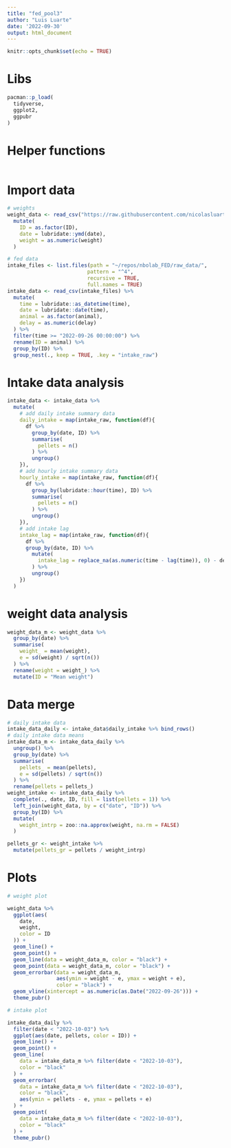 ```yaml
---
title: "fed_pool3"
author: "Luis Luarte"
date: '2022-09-30'
output: html_document
---
```


```r
knitr::opts_chunk$set(echo = TRUE)
```

# Libs

```r
pacman::p_load(
  tidyverse,
  ggplot2,
  ggpubr
)
```

# Helper functions
```r

```

# Import data

```r
# weights
weight_data <- read_csv("https://raw.githubusercontent.com/nicolasluarte/PHD_data/main/objective_1/data/raw/weights/weights_pool3.csv") %>% 
  mutate(
    ID = as.factor(ID),
    date = lubridate::ymd(date),
    weight = as.numeric(weight)
  )

# fed data
intake_files <- list.files(path = "~/repos/nbolab_FED/raw_data/",
                          pattern = "^4",
                          recursive = TRUE,
                          full.names = TRUE)
intake_data <- read_csv(intake_files) %>% 
  mutate(
    time = lubridate::as_datetime(time),
    date = lubridate::date(time),
    animal = as.factor(animal),
    delay = as.numeric(delay)
  ) %>% 
  filter(time >= "2022-09-26 00:00:00") %>% 
  rename(ID = animal) %>%
  group_by(ID) %>% 
  group_nest(., keep = TRUE, .key = "intake_raw")
```

# Intake data analysis

```r
intake_data <- intake_data %>% 
  mutate(
    # add daily intake summary data
    daily_intake = map(intake_raw, function(df){
      df %>% 
        group_by(date, ID) %>% 
        summarise(
          pellets = n()
        ) %>% 
        ungroup()
    }),
    # add hourly intake summary data
    hourly_intake = map(intake_raw, function(df){
      df %>% 
        group_by(lubridate::hour(time), ID) %>% 
        summarise(
          pellets = n()
        ) %>% 
        ungroup()
    }),
    # add intake lag
    intake_lag = map(intake_raw, function(df){
      df %>% 
      group_by(date, ID) %>% 
        mutate(
          intake_lag = replace_na(as.numeric(time - lag(time)), 0) - delay
        ) %>% 
        ungroup()
    })
  )
```

# weight data analysis
```r
weight_data_m <- weight_data %>% 
  group_by(date) %>% 
  summarise(
    weight_ = mean(weight),
    e = sd(weight) / sqrt(n())
  ) %>% 
  rename(weight = weight_) %>% 
  mutate(ID = "Mean weight")
```

# Data merge

```r
# daily intake data
intake_data_daily <- intake_data$daily_intake %>% bind_rows()
# daily intake data means
intake_data_m <- intake_data_daily %>% 
  ungroup() %>% 
  group_by(date) %>% 
  summarise(
    pellets_ = mean(pellets),
    e = sd(pellets) / sqrt(n())
  ) %>% 
  rename(pellets = pellets_)
weight_intake <- intake_data_daily %>% 
  complete(., date, ID, fill = list(pellets = 1)) %>% 
  left_join(weight_data, by = c("date", "ID")) %>% 
  group_by(ID) %>% 
  mutate(
    weight_intrp = zoo::na.approx(weight, na.rm = FALSE)
  )

pellets_gr <- weight_intake %>% 
  mutate(pellets_gr = pellets / weight_intrp)
```

# Plots

```r
# weight plot

weight_data %>% 
  ggplot(aes(
    date,
    weight,
    color = ID
  )) +
  geom_line() +
  geom_point() +
  geom_line(data = weight_data_m, color = "black") +
  geom_point(data = weight_data_m, color = "black") +
  geom_errorbar(data = weight_data_m,
                aes(ymin = weight - e, ymax = weight + e),
                color = "black") +
  geom_vline(xintercept = as.numeric(as.Date("2022-09-26"))) +
  theme_pubr()

# intake plot

intake_data_daily %>% 
  filter(date < "2022-10-03") %>% 
  ggplot(aes(date, pellets, color = ID)) +
  geom_line() +
  geom_point() +
  geom_line(
    data = intake_data_m %>% filter(date < "2022-10-03"),
    color = "black"
  ) +
  geom_errorbar(
    data = intake_data_m %>% filter(date < "2022-10-03"),
    color = "black",
    aes(ymin = pellets - e, ymax = pellets + e)
  ) +
  geom_point(
    data = intake_data_m %>% filter(date < "2022-10-03"),
    color = "black"
  ) +
  theme_pubr()
```

